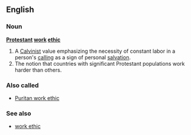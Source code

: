 {{wikipedia}}
==English==
===Noun===
'''[[Protestant]] [[work]] [[ethic]]'''
#A [[Calvinist]] value emphasizing the necessity of constant labor in a person's [[calling]] as a sign of personal [[salvation]].
#The notion that countries with significant Protestant populations work harder than others.

===Also called===
*[[Puritan work ethic]]

===See also===
*[[work ethic]]